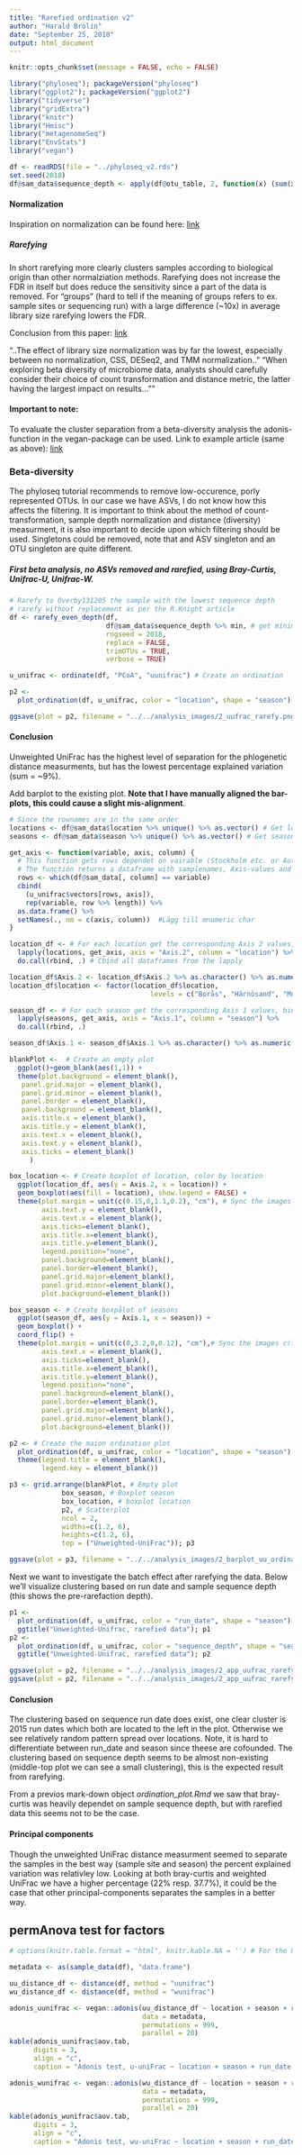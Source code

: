 ```yaml
---
title: "Rarefied ordination v2"
author: "Harald Brolin"
date: "September 25, 2018"
output: html_document
---
```

```r
knitr::opts_chunk$set(message = FALSE, echo = FALSE)
```


```r
library("phyloseq"); packageVersion("phyloseq")
library("ggplot2"); packageVersion("ggplot2")
library("tidyverse")
library("gridExtra")
library("knitr")
library("Hmisc")
library("metagenomeSeq")
library("EnvStats")
library("vegan")
```



```r
df <- readRDS(file = "../phyloseq_v2.rds")
set.seed(2018)
df@sam_data$sequence_depth <- apply(df@otu_table, 2, function(x) (sum(x))) # Ad sequencing depth for each sample
```

#### Normalization

Inspiration on normalization can be found here: [link](https://www.researchgate.net/publication/314194282_Normalization_and_microbial_differential_abundance_strategies_depend_upon_data_characteristics)

##### Rarefying
In short rarefying more clearly clusters samples according to biological origin than other normalziation methods. Rarefying does not increase the FDR in itself but does reduce the sensitivity since a part of the data is removed. For "groups" (hard to tell if the meaning of groups refers to ex. sample sites or sequencing run) with a large difference (~10x) in average library size rarefying lowers the FDR. 

Conclusion from this paper: [link](https://www.ncbi.nlm.nih.gov/pmc/articles/PMC5123278/)

"..The effect of library size normalization was by far the lowest, especially between no normalization, CSS, DESeq2, and TMM normalization.."
"When exploring beta diversity of microbiome data, analysts should carefully consider their choice of count transformation and distance metric, the latter having the largest impact on results...""

#### Important to note:
To evaluate the cluster separation from a beta-diversity analysis the adonis-function in the vegan-package can be used. Link to example article (same as above): [link](https://www.ncbi.nlm.nih.gov/pmc/articles/PMC5123278/)

### Beta-diversity

The phyloseq tutorial recommends to remove low-occurence, porly represented OTUs. In our case we have ASVs, I do not know how this affects the filtering. It is important to think about the method of count-transformation, sample depth normalization and distance (diversity) measurment, it is also important to decide upon which filtering should be used. Singletons could be removed, note that and ASV singleton and an OTU singleton are quite different.

##### First beta analysis, no ASVs removed and rarefied, using Bray-Curtis, Unifrac-U, Unifrac-W.
```r
# Rarefy to Overby131205 the sample with the lowest sequence depth
# rarefy without replacement as per the R.Knight article
df <- rarefy_even_depth(df,
                        df@sam_data$sequence_depth %>% min, # get minimum sample sequence depth 
                        rngseed = 2018,
                        replace = FALSE,
                        trimOTUs = TRUE,
                        verbose = TRUE)

u_unifrac <- ordinate(df, "PCoA", "uunifrac") # Create an ordination 
```


```r
p2 <-
  plot_ordination(df, u_unifrac, color = "location", shape = "season") + ggtitle("Unweighted-Unifrac,  rarefied data"); p2

ggsave(plot = p2, filename = "../../analysis_images/2_uufrac_rarefy.png")
```

#### Conclusion
Unweighted UniFrac has the highest level of separation for the phlogenetic distance measurments, but has the lowest percentage explained variation (sum = ~9%). 

Add barplot to the existing plot. **Note that I have manually aligned the bar-plots, this could cause a slight mis-alignment**.

```r
# Since the rownames are in the same order
locations <- df@sam_data$location %>% unique() %>% as.vector() # Get location names
seasons <- df@sam_data$season %>% unique() %>% as.vector() # Get season names

get_axis <- function(variable, axis, column) {
  # This function gets rows dependet on vairable (Stockholm etc. or Autumn etc.) and the corresponding Axis
  # The function returns a dataframe with samplenames, Axis-values and category (either season or location)
  rows <- which(df@sam_data[, column] == variable)
  cbind(
    (u_unifrac$vectors[rows, axis]),  
    rep(variable, row %>% length)) %>% 
  as.data.frame() %>% 
  setNames(., nm = c(axis, column))  #Lägg till mnumeric char
}

location_df <- # For each location get the corresponding Axis 2 values, bind into data frame
  lapply(locations, get_axis, axis = "Axis.2", column = "location") %>%
  do.call(rbind, .) # Cbind all dataframes from the lapply

location_df$Axis.2 <- location_df$Axis.2 %>% as.character() %>% as.numeric() # Covert from factor to numeric
location_df$location <- factor(location_df$location,
                                   levels = c("Borås", "Härnösand", "Motala", "Östersund", "Stockholm", "Trollhättan"))

season_df <- # For each season get the corresponding Axis 1 values, bind into data frame
  lapply(seasons, get_axis, axis = "Axis.1", column = "season") %>%
  do.call(rbind, .)

season_df$Axis.1 <- season_df$Axis.1 %>% as.character() %>% as.numeric() 
```





```r

blankPlot <-  # Create an empty plot
  ggplot()+geom_blank(aes(1,1)) +
  theme(plot.background = element_blank(), 
   panel.grid.major = element_blank(),
   panel.grid.minor = element_blank(), 
   panel.border = element_blank(),
   panel.background = element_blank(),
   axis.title.x = element_blank(),
   axis.title.y = element_blank(),
   axis.text.x = element_blank(), 
   axis.text.y = element_blank(),
   axis.ticks = element_blank()
     )

box_location <- # Create boxplot of location, color by location 
  ggplot(location_df, aes(y = Axis.2, x = location)) +
  geom_boxplot(aes(fill = location), show.legend = FALSE) +
  theme(plot.margin = unit(c(0.15,0,1.1,0.2), "cm"), # Sync the images c(top, right, bottom, left) 
        axis.text.y = element_blank(),
        axis.text.x = element_blank(),
        axis.ticks=element_blank(),
        axis.title.x=element_blank(),
        axis.title.y=element_blank(),
        legend.position="none",
        panel.background=element_blank(),
        panel.border=element_blank(),
        panel.grid.major=element_blank(),
        panel.grid.minor=element_blank(),
        plot.background=element_blank()) 

box_season <- # Create boxpålot of seasons
  ggplot(season_df, aes(y = Axis.1, x = season)) +
  geom_boxplot() +
  coord_flip() +
  theme(plot.margin = unit(c(0,3.2,0,0.12), "cm"),# Sync the images c(top, right, bottom, left)
        axis.text.x = element_blank(),
        axis.ticks=element_blank(),
        axis.title.x=element_blank(),
        axis.title.y=element_blank(),
        legend.position="none",
        panel.background=element_blank(),
        panel.border=element_blank(),
        panel.grid.major=element_blank(),
        panel.grid.minor=element_blank(),
        plot.background=element_blank())

p2 <- # Create the maion ordination plot
  plot_ordination(df, u_unifrac, color = "location", shape = "season") +
  theme(legend.title = element_blank(),
        legend.key = element_blank())

p3 <- grid.arrange(blankPlot, # Empty plot
             box_season, # Boxplot season
             box_location, # boxplot location
             p2, # Scatterplot
             ncol = 2,
             widths=c(1.2, 6),
             heights=c(1.2, 6),
             top = ("Unweighted-UniFrac")); p3

ggsave(plot = p3, filename = "../../analysis_images/2_barplot_uu_ordination_rarefy.png")
```


Next we want to investigate the batch effect after rarefying the data. Below we'll visualize clustering based on run date and sample sequence depth (this shows the pre-rarefaction depth).


```r
p1 <- 
  plot_ordination(df, u_unifrac, color = "run_date", shape = "season") +
  ggtitle("Unweighted-Unifrac, rarefied data"); p1
p2 <- 
  plot_ordination(df, u_unifrac, color = "sequence_depth", shape = "season") +
  ggtitle("Unweighted-Unifrac, rarefied data"); p2 

ggsave(plot = p2, filename = "../../analysis_images/2_app_uufrac_rarefy_sequence_run.png")
ggsave(plot = p2, filename = "../../analysis_images/2_app_uufrac_rarefy_depth.png")
```

#### Conclusion
The clustering based on sequence run date does exist, one clear cluster is 2015 run dates which both are located to the left in the plot. Otherwise we see relatively random pattern spread over locations. Note, it is hard to differentiate between run_date and season since theese are cofounded. The clustering based on sequence depth seems to be almost non-existing (middle-top plot we can see a small clustering), this is the expected result from rarefying. 

From a previos mark-down object *ordination_plot.Rmd* we saw that bray-curtis was heavily dependet on sample sequence depth, but with rarefied data this seems not to be the case.

#### Principal components
Though the unweighted UniFrac distance measurment seemed to separate the samples in the best way (sample site and season) the percent explained variation was relativley low. Looking at both bray-curtis and weighted UniFrac we have a higher percentage (22% resp. 37.7%), it could be the case that other principal-components separates the samples in a better way.

## permAnova test for factors

```r
# options(knitr.table.format = "html", knitr.kable.NA = '') # For the kable output

metadata <- as(sample_data(df), "data.frame")

uu_distance_df <- distance(df, method = "uunifrac")
wu_distance_df <- distance(df, method = "wunifrac")

adonis_uunifrac <- vegan::adonis(uu_distance_df ~ location + season + run_date + season*location,
                                 data = metadata,
                                 permutations = 999,
                                 parallel = 20)
kable(adonis_uunifrac$aov.tab,
      digits = 3,
      align = "c",
      caption = "Adonis test, u-uniFrac ~ location + season + run_date + season:location")

adonis_wunifrac <- vegan::adonis(wu_distance_df ~ location + season + run_date + season*location, 
                                 data = metadata,
                                 permutations = 999,
                                 parallel = 20)
kable(adonis_wunifrac$aov.tab,
      digits = 3,
      align = "c",
      caption = "Adonis test, wu-uniFrac ~ location + season + run_date + season:location")
```

<!-- ```{r} -->
<!-- source("pairwise_adonis.R") -->


<!-- adonis_location <- pairwise.adonis(x = uu_distance_df %>% as.matrix(), -->
<!--                               factors = c(df@sam_data$location,df@sam_data$season, df@sam_data$run_date), -->
<!--                               perm = 999) -->

<!-- summary.pwadonis(adonis_location) -->
<!-- ``` -->

